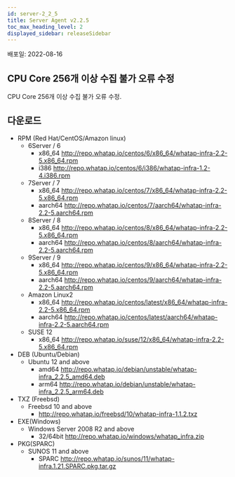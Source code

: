 ```yaml
---
id: server-2_2_5
title: Server Agent v2.2.5
toc_max_heading_level: 2
displayed_sidebar: releaseSidebar
---
```


배포일: 2022-08-16

## CPU Core 256개 이상 수집 불가 오류 수정 

CPU Core 256개 이상 수집 불가 오류 수정.

## 다운로드

* RPM (Red Hat/CentOS/Amazon linux)
  * 6Server / 6 
    * x86_64 http://repo.whatap.io/centos/6/x86_64/whatap-infra-2.2-5.x86_64.rpm 
    * i386 http://repo.whatap.io/centos/6/i386/whatap-infra-1.2-4.i386.rpm
  * 7Server / 7 
    * x86_64 http://repo.whatap.io/centos/7/x86_64/whatap-infra-2.2-5.x86_64.rpm 
    * aarch64 http://repo.whatap.io/centos/7/aarch64/whatap-infra-2.2-5.aarch64.rpm
  * 8Server / 8 
    * x86_64 http://repo.whatap.io/centos/8/x86_64/whatap-infra-2.2-5.x86_64.rpm 
    * aarch64 http://repo.whatap.io/centos/8/aarch64/whatap-infra-2.2-5.aarch64.rpm
  * 9Server / 9 
    * x86_64 http://repo.whatap.io/centos/9/x86_64/whatap-infra-2.2-5.x86_64.rpm 
    * aarch64 http://repo.whatap.io/centos/9/aarch64/whatap-infra-2.2-5.aarch64.rpm
  * Amazon Linux2
    * x86_64 http://repo.whatap.io/centos/latest/x86_64/whatap-infra-2.2-5.x86_64.rpm 
    * aarch64 http://repo.whatap.io/centos/latest/aarch64/whatap-infra-2.2-5.aarch64.rpm
  * SUSE 12
    * x86_64 http://repo.whatap.io/suse/12/x86_64/whatap-infra-2.2-5.x86_64.rpm
* DEB (Ubuntu/Debian)
  * Ubuntu 12 and above
    * amd64 http://repo.whatap.io/debian/unstable/whatap-infra_2.2.5_amd64.deb
    * arm64 http://repo.whatap.io/debian/unstable/whatap-infra_2.2.5_arm64.deb
* TXZ (Freebsd)
  * Freebsd 10 and above
    * http://repo.whatap.io/freebsd/10/whatap-infra-1.1.2.txz
* EXE(Windows)
  * Windows Server 2008 R2 and above
    * 32/64bit http://repo.whatap.io/windows/whatap_infra.zip
* PKG(SPARC)
  * SUNOS 11 and above
    * SPARC http://repo.whatap.io/sunos/11/whatap-infra.1.21.SPARC.pkg.tar.gz
